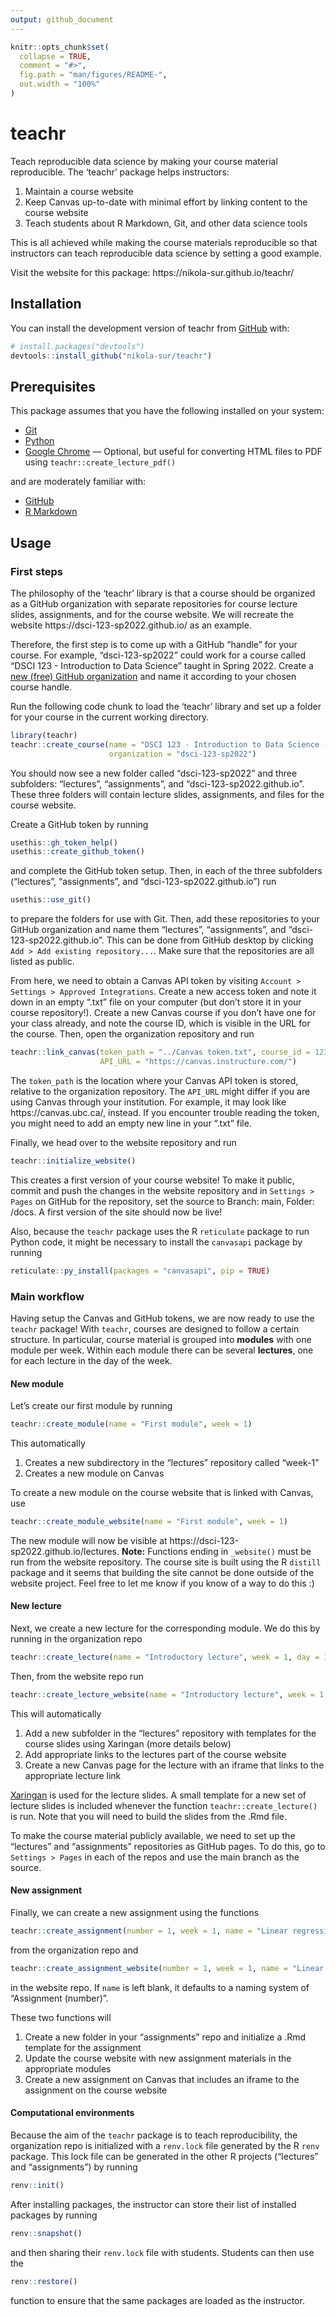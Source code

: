 ```yaml
---
output: github_document
---
```


<!-- README.md is generated from README.Rmd. Please edit that file -->

```r
knitr::opts_chunk$set(
  collapse = TRUE,
  comment = "#>",
  fig.path = "man/figures/README-",
  out.width = "100%"
)
```

# teachr

<!-- badges: start -->
<!-- badges: end -->

Teach reproducible data science by making your course material reproducible. The 
'teachr' package helps instructors:

1. Maintain a course website
2. Keep Canvas up-to-date with minimal effort by linking content to the course website
3. Teach students about R Markdown, Git, and other data science tools

This is all achieved while making the course materials reproducible so that instructors
can teach reproducible data science by setting a good example.

Visit the website for this package: https://nikola-sur.github.io/teachr/

## Installation

You can install the development version of teachr from [GitHub](https://github.com/) with:

``` r
# install.packages("devtools")
devtools::install_github("nikola-sur/teachr")
```


## Prerequisites

This package assumes that you have the following installed on your system:

- [Git](https://git-scm.com/downloads)
- [Python](https://www.python.org/)
- [Google Chrome](https://www.google.com/intl/en_ca/chrome/) --- Optional, but useful
for converting HTML files to PDF using `teachr::create_lecture_pdf()`

and are moderately familiar with:

- [GitHub](https://github.com/)
- [R Markdown](https://rmarkdown.rstudio.com/)


## Usage

### First steps

The philosophy of the 'teachr' library is that a course should be organized as a
GitHub organization with separate repositories for course lecture slides, assignments,
and for the course website. We will recreate the website https://dsci-123-sp2022.github.io/
as an example.

Therefore, the first step is to come up with a GitHub "handle" for your course.
For example, "dsci-123-sp2022" could work for a course called "DSCI 123 - Introduction to 
Data Science" taught in Spring 2022. Create a 
[new (free) GitHub organization](https://github.com/account/organizations/new?coupon=&plan=team_free)
and name it according to your chosen course handle.

Run the following code chunk to load the 'teachr' library and set up a folder for 
your course in the current working directory.

```r
library(teachr)
teachr::create_course(name = "DSCI 123 - Introduction to Data Science (Spring 2022)",
                      organization = "dsci-123-sp2022")
```

You should now see a new folder called "dsci-123-sp2022" and three subfolders: 
"lectures", "assignments", and "dsci-123-sp2022.github.io". These three folders
will contain lecture slides, assignments, and files for the course website.

Create a GitHub token by running

```r
usethis::gh_token_help()
usethis::create_github_token()
```

and complete the GitHub token setup. Then, in each of the three subfolders 
("lectures", "assignments", and "dsci-123-sp2022.github.io") run

```r
usethis::use_git()
```

to prepare the folders for use with Git. Then, add these repositories to your 
GitHub organization and name them "lectures", "assignments", and "dsci-123-sp2022.github.io".
This can be done from GitHub desktop by clicking `Add > Add existing repository...`.
Make sure that the repositories are all listed as public.

From here, we need to obtain a Canvas API token by visiting 
`Account > Settings > Approved Integrations`. Create a new access token and note 
it down in an empty ".txt" file on your computer (but don't store it in your course repository!).
Create a new Canvas course if you don't have one for your class already, and note
the course ID, which is visible in the URL for the course. Then, open the organization
repository and run

```r
teachr::link_canvas(token_path = "../Canvas token.txt", course_id = 1234567,
                    API_URL = "https://canvas.instructure.com/")
```

The `token_path` is the location where your Canvas API token is stored, relative
to the organization repository. The `API_URL` might differ if you are using Canvas
through your institution. For example, it may look like https://canvas.ubc.ca/, instead.
If you encounter trouble reading the token, you might need to add an empty new line
in your ".txt" file.

Finally, we head over to the website repository and run

```r
teachr::initialize_website()
```

This creates a first version of your course website! To make it public, commit and push
the changes in the website repository and in `Settings > Pages` on GitHub for the
repository, set the source to Branch: main, Folder: /docs. A first version of the site
should now be live!

Also, because the `teachr` package uses the R `reticulate` package to run Python code,
it might be necessary to install the `canvasapi` package by running

```r
reticulate::py_install(packages = "canvasapi", pip = TRUE)
```


### Main workflow

Having setup the Canvas and GitHub tokens, we are now ready to use the `teachr` package!
With `teachr`, courses are designed to follow a certain structure. In particular,
course material is grouped into **modules** with one module per week. Within each 
module there can be several **lectures**, one for each lecture in the day of the week.


#### New module

Let's create our first module by running

```r
teachr::create_module(name = "First module", week = 1)
```

This automatically

1. Creates a new subdirectory in the "lectures" repository called "week-1"
2. Creates a new module on Canvas

To create a new module on the course website that is linked with Canvas, use

```r
teachr::create_module_website(name = "First module", week = 1)
```

The new module will now be visible at https://dsci-123-sp2022.github.io/lectures.
**Note:** Functions ending in `_website()` must be run from the website repository.
The course site is built using the R `distill` package and it seems that building the site
cannot be done outside of the website project. Feel free to let me know if you know of a way to do this :)


#### New lecture

Next, we create a new lecture for the corresponding module. We do this by running
in the organization repo

```r
teachr::create_lecture(name = "Introductory lecture", week = 1, day = 1)
```

Then, from the website repo run

```r
teachr::create_lecture_website(name = "Introductory lecture", week = 1, day = 1)
```

This will automatically

1. Add a new subfolder in the "lectures" repository with templates for the course slides
using Xaringan (more details below)
2. Add appropriate links to the lectures part of the course website
3. Create a new Canvas page for the lecture with an iframe that links to the appropriate 
lecture link

[Xaringan](https://bookdown.org/yihui/rmarkdown/xaringan.html) is used for the lecture
slides. A small template for a new set of lecture slides is included whenever the 
function `teachr::create_lecture()` is run. Note that you will need to build the slides
from the .Rmd file.

To make the course material publicly available, we need to set up the "lectures"
and "assignments" repositories as GitHub pages. To do this, go to `Settings > Pages`
in each of the repos and use the main branch as the source.


#### New assignment

Finally, we can create a new assignment using the functions

```r
teachr::create_assignment(number = 1, week = 1, name = "Linear regression")
```

from the organization repo and

```r
teachr::create_assignment_website(number = 1, week = 1, name = "Linear regression")
```

in the website repo. If `name` is left blank, it defaults to a naming system of "Assignment (number)".

These two functions will

1. Create a new folder in your "assignments" repo and initialize a .Rmd template
for the assignment
2. Update the course website with new assignment materials in the appropriate modules
3. Create a new assignment on Canvas that includes an iframe to the assignment on
the course website


#### Computational environments

Because the aim of the `teachr` package is to teach reproducibility, the organization
repo is initialized with a `renv.lock` file generated by the R `renv` package.
This lock file can be generated in the other R projects ("lectures" and "assignments")
by running

```r
renv::init()
```

After installing packages, the instructor can store their list of installed packages
by running

```r
renv::snapshot()
```

and then sharing their `renv.lock` file with students. Students can then use the 

```r
renv::restore()
```

function to ensure that the same packages are loaded as the instructor.
